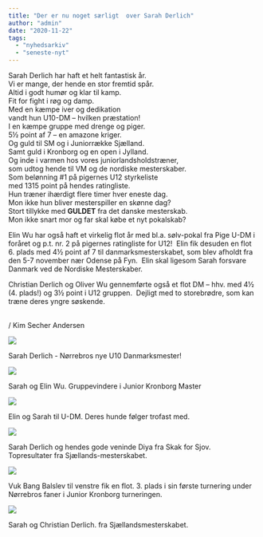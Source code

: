 ```yaml
---
title: "Der er nu noget særligt  over Sarah Derlich"
author: "admin"
date: "2020-11-22"
tags: 
  - "nyhedsarkiv"
  - "seneste-nyt"
---
```


Sarah Derlich har haft et helt fantastisk år.  
Vi er mange, der hende en stor fremtid spår.  
Altid i godt humør og klar til kamp.  
Fit for fight i røg og damp.  
Med en kæmpe iver og dedikation  
vandt hun U10-DM – hvilken præstation!  
I en kæmpe gruppe med drenge og piger.  
5½ point af 7 – en amazone kriger.  
Og guld til SM og i Juniorrække Sjælland.  
Samt guld i Kronborg og en open i Jylland.  
Og inde i varmen hos vores juniorlandsholdstræner,  
som udtog hende til VM og de nordiske mesterskaber.  
Som belønning #1 på pigernes U12 styrkeliste  
med 1315 point på hendes ratingliste.  
Hun træner ihærdigt flere timer hver eneste dag.  
Mon ikke hun bliver mesterspiller en skønne dag?  
Stort tillykke med **GULDET** fra det danske mesterskab.  
Mon ikke snart mor og far skal købe et nyt pokalskab?  

Elin Wu har også haft et virkelig flot år med bl.a. sølv-pokal fra Pige U-DM i foråret og p.t. nr. 2 på pigernes ratingliste for U12!  Elin fik desuden en flot 6. plads med 4½ point af 7 til danmarksmesterskabet, som blev afholdt fra den 5-7 november nær Odense på Fyn.  Elin skal ligesom Sarah forsvare Danmark ved de Nordiske Mesterskaber.

Christian Derlich og Oliver Wu gennemførte også et flot DM – hhv. med 4½ (4. plads!) og 3½ point i U12 gruppen.  Dejligt med to storebrødre, som kan træne deres yngre søskende.  
 

/ Kim Secher Andersen

![](/images/SarahDMGuld.jpg)

Sarah Derlich - Nørrebros nye U10 Danmarksmester!

![](/images/ElinWuogSarahDerlich2GrVindereKronborgJunior.jpg)

Sarah og Elin Wu. Gruppevindere i Junior Kronborg Master

![](/images/Billede4.jpg)

Elin og Sarah til U-DM. Deres hunde følger trofast med.

![](/images/SarahDija.jpg)

Sarah Derlich og hendes gode veninde Diya fra Skak for Sjov.  
Topresultater fra Sjællands-mesterskabet.

![](/images/VukogSarah.jpg)

Vuk Bang Balslev til venstre fik en flot. 3. plads i sin første turnering under Nørrebros faner i Junior Kronborg turneringen.

![](/images/SarahogChristianDerlichSM.jpg)

Sarah og Christian Derlich. fra Sjællandsmesterskabet.
